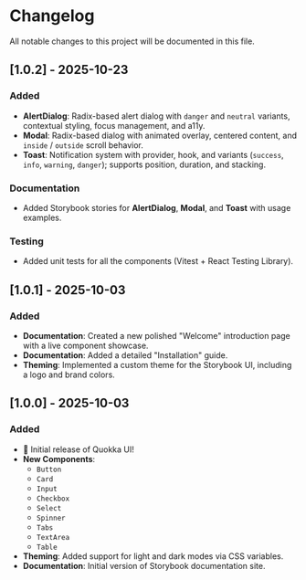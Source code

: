 
<Meta title="Introduction/Changelog" />

# Changelog

All notable changes to this project will be documented in this file.

## [1.0.2] - 2025-10-23

### Added

- **AlertDialog**: Radix-based alert dialog with `danger` and `neutral` variants, contextual styling, focus management, and a11y.
- **Modal**: Radix-based dialog with animated overlay, centered content, and `inside` / `outside` scroll behavior.
- **Toast**: Notification system with provider, hook, and variants (`success`, `info`, `warning`, `danger`); supports position, duration, and stacking.

### Documentation

- Added Storybook stories for **AlertDialog**, **Modal**, and **Toast** with usage examples.

### Testing

- Added unit tests for all the components (Vitest + React Testing Library).

## [1.0.1] - 2025-10-03

### Added

- **Documentation**: Created a new polished "Welcome" introduction page with a live component showcase.
- **Documentation**: Added a detailed "Installation" guide.
- **Theming**: Implemented a custom theme for the Storybook UI, including a logo and brand colors.

## [1.0.0] - 2025-10-03

### Added

- 🎉 Initial release of Quokka UI!
- **New Components**:
  - `Button`
  - `Card`
  - `Input`
  - `Checkbox`
  - `Select`
  - `Spinner`
  - `Tabs`
  - `TextArea`
  - `Table`
- **Theming**: Added support for light and dark modes via CSS variables.
- **Documentation**: Initial version of Storybook documentation site.
